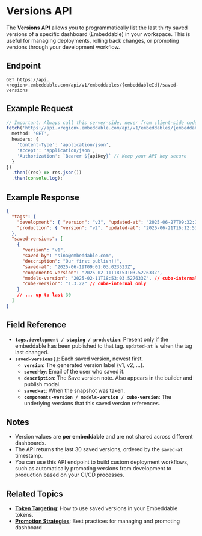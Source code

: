 # Versions API

The **Versions API** allows you to programmatically list the last thirty saved versions of a specific dashboard (Embeddable) in your workspace. This is useful for managing deployments, rolling back changes, or promoting versions through your development workflow.

<Bruno/>

## Endpoint

```
GET https://api.<region>.embeddable.com/api/v1/embeddables/{embeddableId}/saved-versions
```

## Example Request

```ts
// Important: Always call this server-side, never from client-side code
fetch('https://api.<region>.embeddable.com/api/v1/embeddables/{embeddableId}/saved-versions', {
  method: 'GET',
  headers: {
    'Content-Type': 'application/json',
    'Accept': 'application/json',
    'Authorization': `Bearer ${apiKey}` // Keep your API key secure
  }
})
  .then((res) => res.json())
  .then(console.log);
```

## Example Response

```json
{
  "tags": {
    "development": { "version": "v3", "updated-at": "2025-06-27T09:32:10.004Z" },
    "production": { "version": "v2", "updated-at": "2025-06-21T16:12:53.542Z" }
  },
  "saved-versions": [
    {
      "version": "v1",
      "saved-by": "sina@embeddable.com",
      "description": "Our first publish!!",
      "saved-at": "2025-06-19T09:01:03.023523Z",
      "components-version": "2025-02-11T18:53:03.527633Z",
      "models-version": "2025-02-11T18:53:03.527633Z", // cube-internal only
      "cube-version": "1.3.22" // cube-internal only
    }
    // ... up to last 30
  ]
}
```

## Field Reference

- **`tags.development / staging / production`**: Present only if the embeddable has been published to that tag. `updated-at` is when the tag last changed.
- **`saved-versions[]`**: Each saved version, newest first.
  - **`version`**: The generated version label (v1, v2, ...).
  - **`saved-by`**: Email of the user who saved it.
  - **`description`**: The Save version note. Also appears in the builder and publish modal.
  - **`saved-at`**: When the snapshot was taken.
  - **`components-version / models-version / cube-version`**: The underlying versions that this saved version references.

## Notes

- Version values are **per embeddable** and are not shared across different dashboards.
- The API returns the last 30 saved versions, ordered by the `saved-at` timestamp.
- You can use this API endpoint to build custom deployment workflows, such as automatically promoting versions from development to production based on your CI/CD processes.

## Related Topics

- **[Token Targeting](/deployment/tokens-api)**: How to use saved versions in your Embeddable tokens.
- **[Promotion Strategies](/deployment/versions#savedversion-strategies)**: Best practices for managing and promoting dashboard

